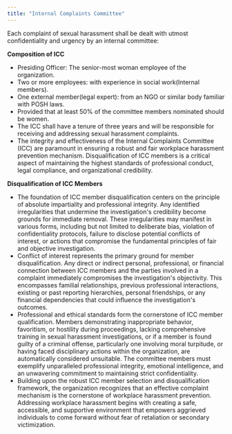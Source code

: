 ```yaml
---
title: "Internal Complaints Committee"
---
```


Each complaint of sexual harassment shall be dealt with utmost confidentiality and urgency by an internal committee:

**Composition of ICC**

- Presiding Officer: The senior-most woman employee of the organization.
- Two or more employees: with experience in social work(Internal members).
- One external member(legal expert): from an NGO or similar body familiar with POSH laws.
- Provided that at least 50% of the committee members nominated should be women.
- The ICC shall have a tenure of three years and will be responsible for receiving and addressing sexual harassment complaints.
- The integrity and effectiveness of the Internal Complaints Committee (ICC) are paramount in ensuring a robust and fair workplace harassment prevention mechanism. Disqualification of ICC members is a critical aspect of maintaining the highest standards of professional conduct, legal compliance, and organizational credibility.

**Disqualification of ICC Members**

- The foundation of ICC member disqualification centers on the principle of absolute impartiality and professional integrity. Any identified irregularities that undermine the investigation's credibility become grounds for immediate removal. These irregularities may manifest in various forms, including but not limited to deliberate bias, violation of confidentiality protocols, failure to disclose potential conflicts of interest, or actions that compromise the fundamental principles of fair and objective investigation.
- Conflict of interest represents the primary ground for member disqualification. Any direct or indirect personal, professional, or financial connection between ICC members and the parties involved in a complaint immediately compromises the investigation's objectivity. This encompasses familial relationships, previous professional interactions, existing or past reporting hierarchies, personal friendships, or any financial dependencies that could influence the investigation's outcomes.
- Professional and ethical standards form the cornerstone of ICC member qualification. Members demonstrating inappropriate behavior, favoritism, or hostility during proceedings, lacking comprehensive training in sexual harassment investigations, or if a member is found guilty of a criminal offense, particularly one involving moral turpitude, or having faced disciplinary actions within the organization, are automatically considered unsuitable. The committee members must exemplify unparalleled professional integrity, emotional intelligence, and an unwavering commitment to maintaining strict confidentiality.
- Building upon the robust ICC member selection and disqualification framework, the organization recognizes that an effective complaint mechanism is the cornerstone of workplace harassment prevention. Addressing workplace harassment begins with creating a safe, accessible, and supportive environment that empowers aggrieved individuals to come forward without fear of retaliation or secondary victimization.